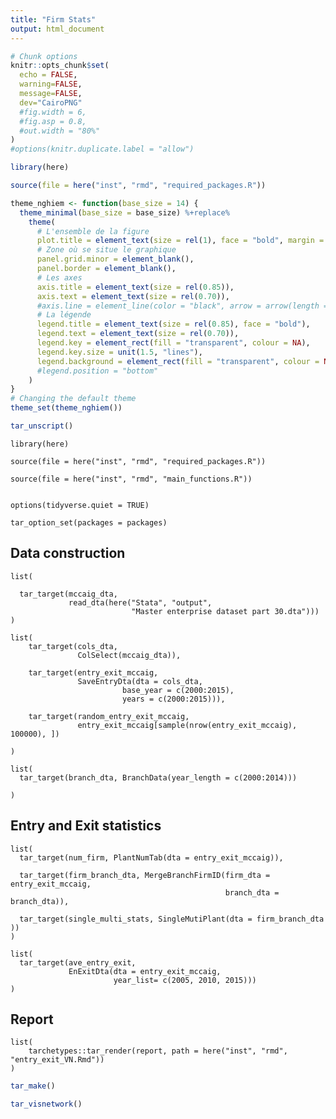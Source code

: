 ```yaml
---
title: "Firm Stats"
output: html_document
---
```



```r
# Chunk options
knitr::opts_chunk$set(
  echo = FALSE,
  warning=FALSE,
  message=FALSE,
  dev="CairoPNG"
  #fig.width = 6,
  #fig.asp = 0.8,
  #out.width = "80%"
)
#options(knitr.duplicate.label = "allow")

```

```r

library(here)

source(file = here("inst", "rmd", "required_packages.R"))


```

```r

theme_nghiem <- function(base_size = 14) {
  theme_minimal(base_size = base_size) %+replace%
    theme(
      # L'ensemble de la figure
      plot.title = element_text(size = rel(1), face = "bold", margin = margin(0,0,5,0), hjust = 0),
      # Zone où se situe le graphique
      panel.grid.minor = element_blank(),
      panel.border = element_blank(),
      # Les axes
      axis.title = element_text(size = rel(0.85)),
      axis.text = element_text(size = rel(0.70)),
      #axis.line = element_line(color = "black", arrow = arrow(length = unit(0.3, "lines"), type = "closed"))
      # La légende
      legend.title = element_text(size = rel(0.85), face = "bold"),
      legend.text = element_text(size = rel(0.70)),
      legend.key = element_rect(fill = "transparent", colour = NA),
      legend.key.size = unit(1.5, "lines"),
      legend.background = element_rect(fill = "transparent", colour = NA)
      #legend.position = "bottom"
    )
}
# Changing the default theme
theme_set(theme_nghiem())
```

```r
tar_unscript()

```



```targets
library(here)

source(file = here("inst", "rmd", "required_packages.R"))

source(file = here("inst", "rmd", "main_functions.R"))


options(tidyverse.quiet = TRUE)

tar_option_set(packages = packages)

```


## Data construction 


<!-- ```{targets nghiem-data} -->
<!-- years <- c(2001:2015) -->

<!-- dn_list <- list(  -->
<!--   # here("inst", "extdata", -->
<!--   #                   "Stata_2000", -->
<!--   #                   "dn2000.dta"), -->
<!--                  here("inst", "extdata", -->
<!--                     "Stata_2001", -->
<!--                     "dn2001.dta"), -->
<!--                  here("inst", "extdata", -->
<!--                     "Stata_2002", -->
<!--                     "dn2002.dta"), -->
<!--                  here("inst", "extdata", -->
<!--                     "Stata_2003", -->
<!--                     "dn2003.dta"), -->
<!--                  here("inst", "extdata", -->
<!--                     "Stata_2004", -->
<!--                     "dn2004.dta"), -->
<!--                  here("inst", "extdata", -->
<!--                     "Stata_2005", -->
<!--                     "dn2005.dta"), -->
<!--                  here("inst", "extdata", -->
<!--                     "Stata_2006", -->
<!--                     "dn2006.dta"), -->
<!--                  here("inst", "extdata", -->
<!--                     "Stata_2007", -->
<!--                     "dn2007.dta"), -->
<!--                  here("inst", "extdata", -->
<!--                     "Stata_2008", -->
<!--                     "dn2008.dta"), -->
<!--                  here("inst", "extdata", -->
<!--                     "Stata_2009", -->
<!--                     "dn2009.dta"), -->
<!--                  here("inst", "extdata", -->
<!--                     "Stata_2010", -->
<!--                     "dn2010.dta"), -->
<!--                  here("inst", "extdata", -->
<!--                     "Stata_2011", -->
<!--                     "dn2011_mst.dta"), -->
<!--                  here("inst", "extdata", -->
<!--                     "Stata_2012", -->
<!--                     "dn2012_mst.dta"), -->
<!--                  here("inst", "extdata", -->
<!--                     "Stata_2013", -->
<!--                     "dn2013_mst.dta"), -->
<!--                  here("inst", "extdata", -->
<!--                     "Stata_2014", -->
<!--                     "dn2014.dta"), -->
<!--                  here("inst", "extdata", -->
<!--                     "Stata_2015", -->
<!--                     "dn2015.dta") -->
<!--                  # here("inst", "extdata", -->
<!--                  #    "Stata_2016", -->
<!--                  #    "dn2016.dta"), -->
<!--                  # here("inst", "extdata", -->
<!--                  #    "Stata_2017", -->
<!--                  #    "dn2017_new.dta"), -->
<!--                  # here("inst", "extdata", -->
<!--                  #    "Stata_2018", -->
<!--                  #    "dn2018.dta") -->
<!--                  ) -->


<!-- list( -->
<!--   tar_target(crosswalk_07_to_93, here::here("inst", "extdata", -->
<!--                                             "vsic_2007_to_1993.csv")), -->

<!--   tar_target(district_codes, fread(here("inst", "extdata",  -->
<!--                              "harmonized_district_codes.csv"))),    -->

<!--   tar_target(geo_dta, VNFirmSurvey::getLocation(dta_list = dn_list, -->
<!--                                   years = years, -->
<!--                                   district_codes = district_codes,  -->
<!--                                   crosswalk_07_to_93 = crosswalk_07_to_93)) -->

<!--   ) -->


<!-- ``` -->


<!-- ```{targets process-dta} -->


<!-- list(  -->
<!--     # tar_target(firm_type_entry_dta, -->
<!--     #        ownership(geo_dta = geo_dta)), -->

<!--     tar_target(fixed_firmID_dta, -->
<!--            harmonize_firmID(geo_dta = geo_dta)), -->

<!--      tar_target(entry_exit_dta, -->
<!--            EntryExit(geo_dta = fixed_firmID_dta, -->
<!--                                    base_year = years, -->
<!--                                    years = years)), -->

<!--     tar_target(random_entry_exit,  -->
<!--                entry_exit_dta[sample(nrow(entry_exit_dta), 100000), ]) -->

<!--      ) -->

<!-- ``` -->



```targets
list(
      
  tar_target(mccaig_dta, 
             read_dta(here("Stata", "output", 
                           "Master enterprise dataset part 30.dta")))
)

```


```targets
list(
    tar_target(cols_dta, 
               ColSelect(mccaig_dta)), 
    
    tar_target(entry_exit_mccaig,
               SaveEntryDta(dta = cols_dta,
                         base_year = c(2000:2015),
                         years = c(2000:2015))), 
    
    tar_target(random_entry_exit_mccaig, 
               entry_exit_mccaig[sample(nrow(entry_exit_mccaig), 100000), ])
    
)    
```


```targets

list(
  tar_target(branch_dta, BranchData(year_length = c(2000:2014)))
  
)
```





## Entry and Exit statistics

```targets
list(
  tar_target(num_firm, PlantNumTab(dta = entry_exit_mccaig)), 
  
  tar_target(firm_branch_dta, MergeBranchFirmID(firm_dta = entry_exit_mccaig,
                                                branch_dta = branch_dta)), 
  
  tar_target(single_multi_stats, SingleMutiPlant(dta = firm_branch_dta ))
)

```


```targets

list(
  tar_target(ave_entry_exit, 
             EnExitDta(dta = entry_exit_mccaig, 
                       year_list= c(2005, 2010, 2015)))
)

```



## Report 


```targets

list(
    tarchetypes::tar_render(report, path = here("inst", "rmd", "entry_exit_VN.Rmd"))
)

```




```r
tar_make()
```

```r
tar_visnetwork()
```
